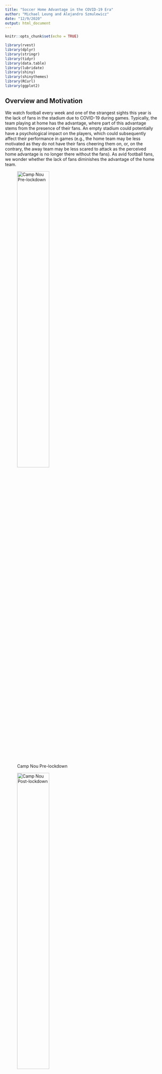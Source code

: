 ```yaml
---
title: "Soccer Home Advantage in the COVID-19 Era"
author: "Michael Leung and Alejandro Szmulewicz"
date: "12/9/2020"
output: html_document
---
```


```r
knitr::opts_chunk$set(echo = TRUE)
```

```r
library(rvest)
library(dplyr)
library(stringr)
library(tidyr)
library(data.table)
library(lubridate)
library(shiny)
library(shinythemes)
library(RCurl)
library(ggplot2)
```


## Overview and Motivation 
We watch football every week and one of the strangest sights this year is the lack of fans in the stadium due to COVID-19 during games. Typically, the team playing at home has the advantage, where part of this advantage stems from the presence of their fans. An empty stadium could potentially have a psychological impact on the players, which could subsequently affect their performance in games (e.g., the home team may be less motivated as they do not have their fans cheering them on, or, on the contrary, the away team may be less scared to attack as the perceived home advantage is no longer there without the fans). As avid football fans, we wonder whether the lack of fans diminishes the advantage of the home team. 

![Camp Nou Pre-lockdown](https://www.stadiumguide.com/wp-content/uploads/campnou_top.jpg){width=50%}

![Camp Nou Post-lockdown](https://a.espncdn.com/combiner/i?img=%2Fphoto%2F2017%2F1001%2Fr267533_1296x729_16%2D9.jpg){width=50%}

## Project Objectives
We aimed to analyze the extent to which the presence of fans contributes to home advantage in the top 5 European leagues (which is determined by the UEFA Country Coefficients): 

- Spain (La Liga)
- England (Premier League)
- Italy (Serie A)
- Germany (Bundesliga)
- France (Ligue 1)

We conceptualized home advantage in two ways: 1) **goal difference (GD)**, which is the goals for the home team minus the goals for the away team for each match, and 2) acknowledging that goals do not tell the complete story, **points per game (PPG)** for the home team, which is 3 points for a win, 1 point for a draw, and 0 for a loss. By comparing these metrics pre- and post-lockdown due to COVID-19 (presence/absence of fans), in these respective countries, we would be able to assess whether home advantage has changed or not. 

## Data
We scraped [www.soccerstats.com](www.soccerstats.com) for the relevant data for the 5 leagues for the 2019/2020 and 2020/2021 (ongoing) seasons using R. Here we show a portion of the data for the English Premiler League 2020/2021 season to illustrate what the data looks like:

![](https://github.com/mleung-harvard/bst260Final/blob/main/soccerstats.PNG?raw=true){width=75%}

## Analysis

### Analysis 1: Web scrape and data process

With the "rvest" packaged, we wrote a webscraping function that will not only scrape the relevant data, but also calculate the home advantage metrics, stratified by pre- and post-lockdown periods for each league. 

```r
scrape <- function(url1, url2, country, lockdown)
{
  ## url1: url for 2019 season
  ## url2: url for 2020 season
  ## country: country of league
  ## lockdown: date of lockdown
  
  df1 <- read_html(url1) %>% 
    html_nodes("table") %>%
    .[[14]] %>%
    html_table(fill=T) %>%
    select(X1, X3, X2, X4) %>%
    setNames(c("Date", "result", "local.team", "away.team")) %>%
    mutate(season = 2019)
  df2 <- read_html(url2) %>% 
    html_nodes("table") %>%
    .[[14]] %>%
    html_table(fill=T) %>%
    select(X1, X3, X2, X4) %>%
    setNames(c("Date", "result", "local.team", "away.team")) %>%
    mutate(season = 2020)
  df <- df1 %>%
    bind_rows(df2) %>%
    mutate(league = quo_name(enquo(country)),
           result = ifelse(str_detect(result, "pp.|:") == T, NA,
                           ifelse(result == "", NA, result))) %>%
    na.omit() %>%
    mutate(total.goals = str_replace_all(result, " - ", ""),
           local.goals = as.numeric(substr(total.goals, 1, 1)),
           away.goals = as.numeric(substr(total.goals, 2, 2)),
           goal_diff = local.goals - away.goals,
           ppg = case_when(
             local.goals > away.goals ~ 3,
             local.goals == away.goals ~ 1,
             local.goals < away.goals ~ 0),
           date2 = parse_date_time(Date, orders = c("dm")),
           month = strftime(date2, "%m"),
           day = strftime(date2, "%d"),
           year = case_when (
             season == 2019 & month %in% c("08", "09", "10", "11", "12") ~ "2019",
             season == 2020 ~ "2020",
             TRUE ~ "2020"),
           Date = ymd(paste(year, month, day, sep= '-')),
           period = ifelse(Date <= as.Date(lockdown), 0, 1)) %>%
    select(-c(total.goals, date2, month, day, year))
  
  avg <- df %>%
    group_by(league, period) %>%
    summarise(mean_gd = mean(goal_diff, na.rm = T), mean_ppg = mean(ppg, na.rm = T), .groups = 'drop') %>%
    ungroup()
  
  df <- df %>%
    left_join(avg, by = c("league", "period"))
  
  # return df to global environment
  assign(deparse(substitute(country)), df, envir = .GlobalEnv)
  
}

#################################################
##### 2. Scrape and process soccerstats.com #####
#################################################

scrape("https://www.soccerstats.com/results.asp?league=spain_2020&pmtype=bydate", 
       "https://www.soccerstats.com/results.asp?league=spain&pmtype=bydate", spain, "2020-03-09")
scrape("https://www.soccerstats.com/results.asp?league=england_2020&pmtype=bydate", 
       "https://www.soccerstats.com/results.asp?league=england&pmtype=bydate", england, "2020-03-09")
scrape("https://www.soccerstats.com/results.asp?league=germany_2020&pmtype=bydate", 
       "https://www.soccerstats.com/results.asp?league=germany&pmtype=bydate", germany, "2020-03-11")
scrape("https://www.soccerstats.com/results.asp?league=italy_2020&pmtype=bydate", 
       "https://www.soccerstats.com/results.asp?league=italy&pmtype=bydate", italy, "2020-03-09")
scrape("https://www.soccerstats.com/results.asp?league=france_2020&pmtype=bydate", 
       "https://www.soccerstats.com/results.asp?league=france&pmtype=bydate", france, "2020-03-08")

# convert from wide to long
all <- rbind(spain, england, germany, italy, france) %>%
  gather(outcome, value, c("goal_diff", "ppg"))
write.csv(all, "dataTop5.csv")
```

For each match, we extracted the names of the teams, the date the match was played (to determine whether it was pre- or post-COVID), whether they were playing at or home or away, and the number of goals scored by each team, which allowed us to calculate GD and PPG, as well as the league averages of these metrics. An example of the data is shown below

```r
head(all)
```


## Analysis 2: Shiny

For both home advantage metrics, we conducted an interrupted time-series analysis, which examines the effect of the COVID-19 lockdown by comparing home advantage (conceptualized by GD and PPG) before and after lockdown. The results of these analyses are displayed under "Summary Statistics", where the "mean difference" statistic is the difference in home advantage metric from post-lockdown compared to pre-lockdown, where a negative value indicates that home advantage has diminished.

Furthermore, for PPG specifically, we also calculated the chi-squared statistic, which can also be found under "Summary Statistics", where a p-value of less than 0.05 would indicate that there is evidence to suggest a difference in the distribution of wins, losses and draws for the home team, pre- and post-lockdown.

To display these analyses, we created a shiny app. See the corresponding shiny app [here](https://raw.githubusercontent.com/mleung-harvard/bst260Final/main/soccerCOVID/app.R). There is an input to select which leagues to display, and also an input to select which home advantage metric (i.e., GD or PPG) to display. Furthermore, for the GD metric, we also included a points near click function, so that the user can see the teams and score for a given match.

```r
df <- read.csv("https://raw.githubusercontent.com/mleung-harvard/bst260Final/main/dataTop5.csv", header=T) %>%
    mutate(Date = as.Date(Date),
           league = as.character(league),
           outcome = ifelse(outcome == "goal_diff", "Goal Difference", "Points per Game (Home)"),
           period = factor(period,
                           levels = c(0,1),
                           labels = c("Pre-lockdown", "Post-lockdown")))


meanDiff <- function(outcome, period, df) {
    m1 <- lm(value ~ period, data = df)
    sprintf(
        "Mean difference: %0.3f [95%% CI: %0.2f, %0.2f]\n p-value: %0.3f",
        summary(m1)$coef[2,1], confint(m1)[2,1], confint(m1)[2,2], summary(m1)$coef[2,4]
    )
}

chisq <-  function(outcome, period, df) {
    m1 <- lm(value ~ period, data = df)
    chisq <- chisq.test(table(df$period, df$value))
    sprintf(
        "Chi-square: %0.3f \n p-value: %0.3f\n\nMean difference: %0.3f [95%% CI: %0.2f, %0.2f]\n p-value: %0.3f",
        chisq$statistic, chisq$p.value, summary(m1)$coef[2,1], confint(m1)[2,1], confint(m1)[2,2], summary(m1)$coef[2,4]
    )
}

shinyApp(
    ui = fluidPage(
        
        # App title
        titlePanel("Soccer Home Advantage in the COVID-19 Era"),
        
        # App theme
        theme = shinytheme("lumen"),
        
        # Create 3 fluid rows
        fluidRow(
            sidebarLayout(
                sidebarPanel(
                    # Add some text and a couple of hyper links before the slider for year
                    p("Due to COVID-19, soccer fans are no longer allowed in stadiums. 
                      We explore whether the lack of fans diminishes home advantage in the top 5 European leagues by comparing
                      home advantage metrics pre- and post-lockdown."),
                    
                    # Add some space between the text above and animated
                    # slider bar below
                    br(),
                    
                    # Sidebar with a slider input for number of bins 
                    radioButtons("league",
                                 label = "Select League",
                                 choices = list("Spain" = "spain",
                                                "England" = "england",
                                                "Germany" = "germany",
                                                "Italy" = "italy",
                                                "France" = "france"),
                                 selected = "spain"),
                    
                    radioButtons("outcome",
                                 "Home Advantage Metric",
                                 choices = list("Goal Difference" = "Goal Difference", 
                                                "Points per Game (Home)" = "Points per Game (Home)"),
                                 selected = "Goal Difference")
                ),
                
                # Show a plot of the generated distribution
                mainPanel(
                    plotOutput("Plot1",
                               click = "plot_clicked")
                    
                )
            )),
        fluidRow(
            column(width = 12,
                   h4("Summary Statistics"),
                   verbatimTextOutput("pvalue")
                   
            )),
        fluidRow(
            column(width = 12,
                   h4("Points near click for Goal Difference"),
                   verbatimTextOutput("click_info"))
        )
        
    ),
    
    server = function(input, output) {
        
        output$Plot1 <- renderPlot({
            df1 <- df %>% 
                filter(league %in% input$league,
                       outcome %in% input$outcome) 
            df1 %>%
                ggplot() +
                # define the type of plot
                {
                    if(input$outcome == "Goal Difference")
                    {
                        if(input$league == "spain") 
                            geom_point(aes(Date, value), color="blue")
                        else if(input$league == "england") 
                            geom_point(aes(Date, value), color="red")
                        else if(input$league == "germany") 
                            geom_point(aes(Date, value), color="green4")
                        else if(input$league == "italy") 
                            geom_point(aes(Date, value), color="purple")
                        else
                            geom_point(aes(Date, value), color="hotpink")
                    }
                    else
                    {
                        if(input$league == "spain") 
                            geom_histogram(aes(as.factor(value)), stat = "count", fill="blue", alpha=0.7)
                        else if(input$league == "england") 
                            geom_histogram(aes(as.factor(value)), stat = "count", fill="red", alpha=0.7)
                        else if(input$league == "germany") 
                            geom_histogram(aes(as.factor(value)), stat = "count", fill="green4", alpha=0.7)
                        else if(input$league == "italy") 
                            geom_histogram(aes(as.factor(value)), stat = "count", fill="purple", alpha=0.7)
                        else
                            geom_histogram(aes(as.factor(value)), stat = "count", fill="hotpink", alpha=0.7)
                    }
                        
                } +
                # add vertical line for goal difference
                {
                    if(input$outcome == "Goal Difference")
                        geom_vline(aes(xintercept = as.numeric(as.Date("2020-03-20"))), color = "red")
                } +
                # split into pre and post-lock down for histogram
                {
                    if(input$outcome == "Points per Game (Home)")
                        facet_wrap(~period, nrow=1)
                } +
                # add annotation to vertical line
                {
                    if(input$outcome == "Goal Difference")
                        annotate("text", x = as.Date("2020-03-27"), 
                                 y = 4, 
                                 size = 4, 
                                 angle = 90, 
                                 label = "COVID-19 Lockdown")
                } +
                # add mean lines
                {
                    if(input$outcome == "Goal Difference")
                        geom_line(aes(Date, mean_gd, group = period), color = "black")
                } +
                # add labels
                {
                    if(input$outcome == "Goal Difference")
                        labs(x = "Date", y = sprintf(input$outcome))
                    else
                        labs(x = sprintf(input$outcome), y = "Count")
                } +
                theme_bw() +
                theme(legend.position = "none")
        }, height = 475)
        
        output$pvalue <- renderText({
            df3 <- df %>% 
                filter(league %in% input$league,
                       outcome %in% input$outcome) 
            {
                if(input$outcome == "Goal Difference")
                    meanDiff(value, period, df3)
                else
                    chisq(value, period, df3)
                }
        })
        
        output$click_info <- renderPrint({
            df2 <- df %>% 
                filter(league %in% input$league,
                       outcome %in% input$outcome) %>%
                select(c(Date, result, local.team, away.team, league, outcome, value))
            nearPoints(df2, input$plot_clicked)
        })
        
    }
)
```

## Conclusion

In our analyses, we found that goal difference went down for four of the five top European Leagues, where the largest drop was for the Ligue 1 (France) with a mean reduction in GD of 0.357. For Italy, the goal difference increased only slightly (0.054 goals on average). However, none of the point estimates were statistically significant, although some were close, which does not rule out that there was no difference, but rather that there was not enough statistical power to detect a difference since there were fewer post-lockdown games compared to pre-lockdown games.

Goal difference, however, does not tell the whole story, and so we also examined how the distribution of wins, losses and draws were altered after lockdown. In these analyses, we also looked at the mean difference in the point distribution for the home team (3 for a win, 1 for a draw, and 0 for a loss). We found that Spain, Germany and France had the largest reduction in points per game for the home team, all three above 0.2, with the p-values for Spain and Germany being significant. Visually examining that distribution from the histograms, we can see that Spain had a very large home advantage (3 points was the group with the largest count), but this advantage clearly decreased post-lockdown. We see something similar in Germany and France, where there were actually more losses than wins at home after lockdown in Germany. 

Thus, to conclude, we can see that there is some evidence to suggest that the COVID-19 lockdown has affected certain leagues more than others. Looking at both home advantage metrics, we see that the lack of fans has diminished the home advantage for Spain, Germany and France. For the English and Italian leagues, the home advantage metrics appeared to be similar. However, with fewer games post-lockdown in our dataset there may be an issue with statistical power, where these analyses should be repeated after more matches have been played in the current season.


